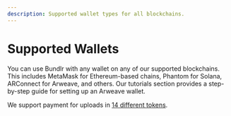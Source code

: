```yaml
---
description: Supported wallet types for all blockchains.
---
```


# Supported Wallets

You can use Bundlr with any wallet on any of our supported blockchains. This includes MetaMask for Ethereum-based chains, Phantom for Solana, ARConnect for Arweave, and others. Our tutorials section provides a step-by-step guide for setting up an Arweave wallet.

We support payment for uploads in [14 different tokens](/overview/supported-tokens).

